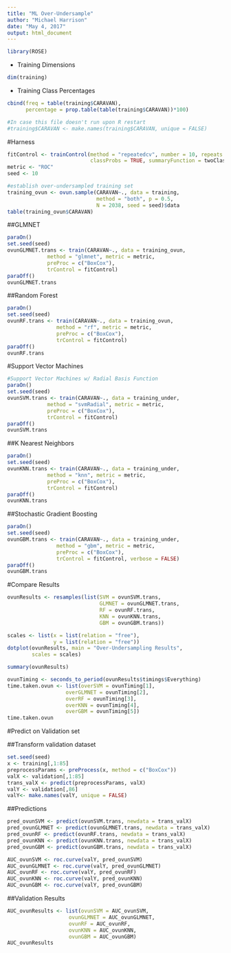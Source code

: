```yaml
---
title: "ML Over-Undersample"
author: "Michael Harrison"
date: "May 4, 2017"
output: html_document
---
```


```r
library(ROSE)
```
- Training Dimensions
```r
dim(training)
```
- Training Class Percentages
```r
cbind(freq = table(training$CARAVAN), 
      percentage = prop.table(table(training$CARAVAN))*100)
```


```r
#In case this file doesn't run upon R restart
#training$CARAVAN <- make.names(training$CARAVAN, unique = FALSE)
```

#Harness
```r
fitControl <- trainControl(method = "repeatedcv", number = 10, repeats = 3,
                           classProbs = TRUE, summaryFunction = twoClassSummary)
metric <- "ROC"
seed <- 10
```

```r
#establish over-undersampled training set
training_ovun <- ovun.sample(CARAVAN~., data = training,
                             method = "both", p = 0.5,
                             N = 2038, seed = seed)$data
table(training_ovun$CARAVAN)
```

##GLMNET
```r
paraOn()
set.seed(seed)
ovunGLMNET.trans <- train(CARAVAN~., data = training_ovun, 
             method = "glmnet", metric = metric,
             preProc = c("BoxCox"),
             trControl = fitControl)
paraOff()
ovunGLMNET.trans
```

##Random Forest
```r
paraOn()
set.seed(seed)
ovunRF.trans <- train(CARAVAN~., data = training_ovun,
                method = "rf", metric = metric,
                preProc = c("BoxCox"),
                trControl = fitControl)
paraOff()
ovunRF.trans
```


#Support Vector Machines
```r
#Support Vector Machines w/ Radial Basis Function
paraOn()
set.seed(seed)
ovunSVM.trans <- train(CARAVAN~., data = training_under, 
             method = "svmRadial", metric = metric,
             preProc = c("BoxCox"),
             trControl = fitControl)
paraOff()
ovunSVM.trans
```


##K Nearest Neighbors
```r
paraOn()
set.seed(seed)
ovunKNN.trans <- train(CARAVAN~., data = training_under, 
             method = "knn", metric = metric,
             preProc = c("BoxCox"),
             trControl = fitControl)
paraOff()
ovunKNN.trans
```


##Stochastic Gradient Boosting
```r
paraOn()
set.seed(seed)
ovunGBM.trans <- train(CARAVAN~., data = training_under,
                method = "gbm", metric = metric,
                preProc = c("BoxCox"),
                trControl = fitControl, verbose = FALSE)
paraOff()
ovunGBM.trans
```
 
#Compare Results
```r
ovunResults <- resamples(list(SVM = ovunSVM.trans,
                              GLMNET = ovunGLMNET.trans,
                              RF = ovunRF.trans,
                              KNN = ovunKNN.trans,
                              GBM = ovunGBM.trans))
```

```r
scales <- list(x = list(relation = "free"),
               y = list(relation = "free"))
dotplot(ovunResults, main = "Over-Undersampling Results", 
        scales = scales)
```

```r
summary(ovunResults)
```

```r
ovunTiming <- seconds_to_period(ovunResults$timings$Everything)
time.taken.ovun <- list(overSVM = ovunTiming[1],
                   overGLMNET = ovunTiming[2],
                   overRF = ovunTiming[3],
                   overKNN = ovunTiming[4],
                   overGBM = ovunTiming[5])
time.taken.ovun
```

#Predict on Validation set

##Transform validation dataset
```r
set.seed(seed)
x <- training[,1:85]
preprocessParams <- preProcess(x, method = c("BoxCox"))
valX <- validation[,1:85]
trans_valX <- predict(preprocessParams, valX)
valY <- validation[,86]
valY<- make.names(valY, unique = FALSE)
```
##Predictions

```r
pred_ovunSVM <- predict(ovunSVM.trans, newdata = trans_valX)
pred_ovunGLMNET <- predict(ovunGLMNET.trans, newdata = trans_valX)
pred_ovunRF <- predict(ovunRF.trans, newdata = trans_valX)
pred_ovunKNN <- predict(ovunKNN.trans, newdata = trans_valX)
pred_ovunGBM <- predict(ovunGBM.trans, newdata = trans_valX)

AUC_ovunSVM <- roc.curve(valY, pred_ovunSVM)
AUC_ovunGLMNET <- roc.curve(valY, pred_ovunGLMNET)
AUC_ovunRF <- roc.curve(valY, pred_ovunRF)
AUC_ovunKNN <- roc.curve(valY, pred_ovunKNN)
AUC_ovunGBM <- roc.curve(valY, pred_ovunGBM)
```

##Validation Results
```r
AUC_ovunResults <- list(ovunSVM = AUC_ovunSVM,
                    ovunGLMNET = AUC_ovunGLMNET,
                    ovunRF = AUC_ovunRF,
                    ovunKNN = AUC_ovunKNN,
                    ovunGBM = AUC_ovunGBM)
AUC_ovunResults
```

